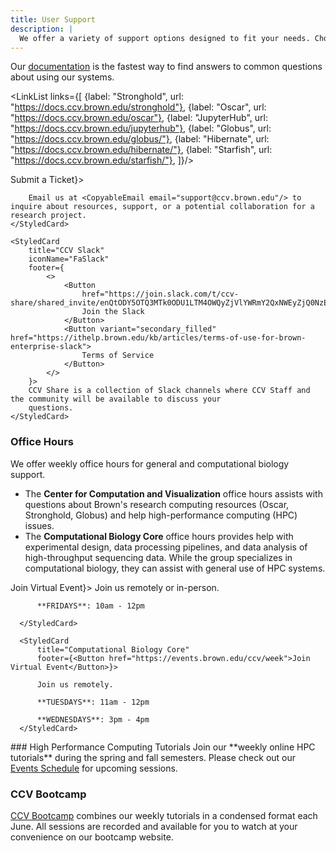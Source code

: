 ```yaml
---
title: User Support
description: |
  We offer a variety of support options designed to fit your needs. Choose the method that works best for you.
---
```


<ContentSection title="Documentation">
  Our  <a href="https://docs.ccv.brown.edu/documentation/" target="_blank" rel="noopener noreferrer">documentation</a> 
  is the fastest way to find answers to common questions about using our systems.

  <LinkList links={[
  {label: "Stronghold", url: "https://docs.ccv.brown.edu/stronghold"},
  {label: "Oscar", url: "https://docs.ccv.brown.edu/oscar"},
  {label: "JupyterHub", url: "https://docs.ccv.brown.edu/jupyterhub"},
  {label: "Globus", url: "https://docs.ccv.brown.edu/globus/"},
  {label: "Hibernate", url: "https://docs.ccv.brown.edu/hibernate/"},
  {label: "Starfish", url: "https://docs.ccv.brown.edu/starfish/"},
  ]}/>

</ContentSection>

<ContentSection title="Direct Support">

  <CardGroup>
    <StyledCard
        title="Submit a Ticket"
        iconName="FaTicketAlt"
        footer={<Button href="mailto:support@ccv.brown.edu">Submit a Ticket</Button>}>

        Email us at <CopyableEmail email="support@ccv.brown.edu"/> to inquire about resources, support, or a potential collaboration for a research project.
    </StyledCard>

    <StyledCard
        title="CCV Slack"
        iconName="FaSlack"
        footer={
            <>
                <Button
                    href="https://join.slack.com/t/ccv-share/shared_invite/enQtODY5OTQ3MTk0ODU1LTM4OWQyZjVlYWRmY2QxNWEyZjQ0NzEwMmRlNTRlZjYyMjM1Y2U5MDU1ZGFmMmRhZWIzNjliYmQzYTBiMzY2NzU">
                    Join the Slack
                </Button>
                <Button variant="secondary_filled" href="https://ithelp.brown.edu/kb/articles/terms-of-use-for-brown-enterprise-slack">
                    Terms of Service
                </Button>
            </>
        }>
        CCV Share is a collection of Slack channels where CCV Staff and the community will be available to discuss your
        questions.
    </StyledCard>
  </CardGroup>
  
  ### Office Hours
  We offer weekly office hours for general and computational biology support.
  
  - The **Center for Computation and Visualization** office hours assists with questions about Brown's research 
  computing resources (Oscar, Stronghold, Globus) and help high-performance computing (HPC) issues.
  - The **Computational Biology Core** office hours provides help with experimental design, data processing pipelines, 
  and data analysis of high-throughput sequencing data. While the group specializes in computational biology, they can 
  assist with general use of HPC systems.

  <CardGroup>
      <StyledCard
          title="Center for Computation and Visualization"
          footer={<Button href="https://events.brown.edu/ccv/week">Join Virtual Event</Button>}>
          Join us remotely or in-person.

          **FRIDAYS**: 10am - 12pm

      </StyledCard>

      <StyledCard
          title="Computational Biology Core"
          footer={<Button href="https://events.brown.edu/ccv/week">Join Virtual Event</Button>}>

          Join us remotely.

          **TUESDAYS**: 11am - 12pm

          **WEDNESDAYS**: 3pm - 4pm
      </StyledCard>
  </CardGroup>
</ContentSection>

<ContentSection title="Workshops & Tutorials">
  ### High Performance Computing Tutorials
  Join our **weekly online HPC tutorials** during the spring and fall semesters. Please check out our
  <a href="https://events.brown.edu/ccv/all" target="_blank" rel="noopener noreferrer">Events Schedule</a> for upcoming sessions.

  ### CCV Bootcamp
  <a href="https://docs.ccv.brown.edu/bootcamp/bootcamp-2025" target="_blank" rel="noopener noreferrer">CCV Bootcamp</a>
  combines our weekly tutorials in a condensed format each June. All sessions are recorded and available for you to watch
  at your convenience on our bootcamp website.
</ContentSection>
